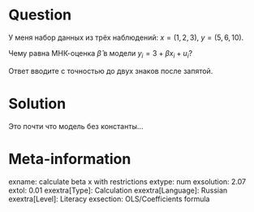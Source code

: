 Question
========

У меня набор данных из трёх наблюдений: $x = (1, 2, 3)$, $y = (5, 6, 10)$. 

Чему равна МНК-оценка $\hat\beta$ в модели $y_i = 3 + \beta x_i + u_i$?

Ответ вводите с точностью до двух знаков после запятой.


Solution
========

Это почти что модель без константы...

Meta-information
================
exname: calculate beta x with restrictions
extype: num
exsolution: 2.07
extol: 0.01
exextra[Type]: Calculation
exextra[Language]: Russian
exextra[Level]: Literacy
exsection: OLS/Coefficients formula
